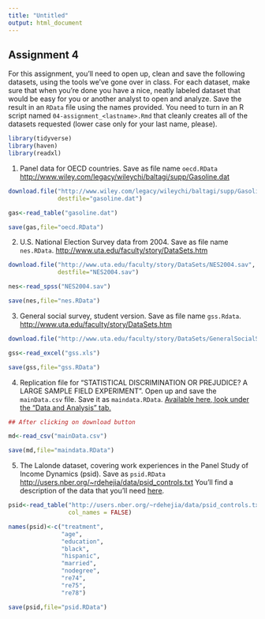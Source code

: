 ```yaml
---
title: "Untitled"
output: html_document
---
```

Assignment 4
---------------

For this assignment, you'll need to open up, clean and save the following datasets, using the tools we've gone over in class. For each dataset, make sure that when you're done you have a nice, neatly labeled dataset that would be easy for you or another analyst to open and analyze. Save the result in an `RData` file using the names provided. You need to turn in an R script named `04-assignment_<lastname>.Rmd` that cleanly creates all of the datasets requested (lower case only for your last name, please).  

```r
library(tidyverse)
library(haven)
library(readxl)
```


1. Panel data for OECD countries. Save as file name `oecd.RData` [http://www.wiley.com/legacy/wileychi/baltagi/supp/Gasoline.dat](http://www.wiley.com/legacy/wileychi/baltagi/supp/Gasoline.dat)

```r
download.file("http://www.wiley.com/legacy/wileychi/baltagi/supp/Gasoline.dat",
              destfile="gasoline.dat")

gas<-read_table("gasoline.dat")

save(gas,file="oecd.RData")

```


2. U.S. National Election Survey data from 2004. Save as file name `nes.RData`. [http://www.uta.edu/faculty/story/DataSets.htm](http://www.uta.edu/faculty/story/DataSets.htm)



```r
download.file("http://www.uta.edu/faculty/story/DataSets/NES2004.sav",
              destfile="NES2004.sav")

nes<-read_spss("NES2004.sav")

save(nes,file="nes.RData")

```



3. General social survey, student version. Save as file name `gss.Rdata`. [http://www.uta.edu/faculty/story/DataSets.htm](http://www.uta.edu/faculty/story/DataSets.htm)

```r
download.file("http://www.uta.edu/faculty/story/DataSets/GeneralSocialSurvey1996ExcelDataStudentVersion.xls",destfile = "gss.xls")

gss<-read_excel("gss.xls")

save(gss,file="gss.RData")

```


4. Replication file for "STATISTICAL DISCRIMINATION OR PREJUDICE? A LARGE SAMPLE FIELD EXPERIMENT". Open up and save the `mainData.csv` file. Save it as `maindata.RData`. [Available here, look under the "Data and Analysis" tab.](http://thedata.harvard.edu/dvn/dv/restat/faces/study/StudyPage.xhtml?globalId=doi:10.7910/DVN/26410&studyListingIndex=1_f1a615c2cbee97fb79c9d575ae73)



```r
## After clicking on download button 

md<-read_csv("mainData.csv")

save(md,file="maindata.RData")

```

5. The Lalonde dataset, covering work experiences in the Panel Study of Income Dynamics (psid). Save as `psid.RData` [http://users.nber.org/~rdehejia/data/psid_controls.txt](http://users.nber.org/~rdehejia/data/psid_controls.txt) You'll find a description of the data that you'll need [here](http://users.nber.org/~rdehejia/nswdata2.html).


```r
psid<-read_table("http://users.nber.org/~rdehejia/data/psid_controls.txt",
                 col_names = FALSE)

names(psid)<-c("treatment",
               "age",
               "education",
               "black",
               "hispanic",
               "married",
               "nodegree",
               "re74",
               "re75",
               "re78")

save(psid,file="psid.RData")
```

